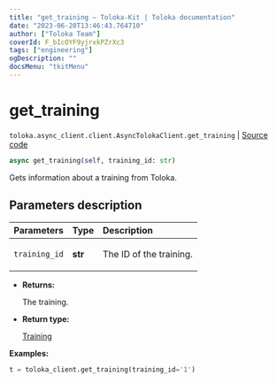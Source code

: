 ```yaml
---
title: "get_training — Toloka-Kit | Toloka documentation"
date: "2023-06-20T13:46:43.764710"
author: ["Toloka Team"]
coverId: F_bIcOYF9yjrxkPZrXc3
tags: ["engineering"]
ogDescription: ""
docsMenu: "tkitMenu"
---
```


# get_training

`toloka.async_client.client.AsyncTolokaClient.get_training` | [Source code](https://github.com/Toloka/toloka-kit/blob/v1.2.0/src/async_client/client.py#L0)

```python
async get_training(self, training_id: str)
```

Gets information about a training from Toloka.

## Parameters description

| Parameters | Type | Description |
| :----------| :----| :-----------|
`training_id`|**str**|<p>The ID of the training.</p>

* **Returns:**

  The training.

* **Return type:**

  [Training](/docs/toloka-kit/reference/toloka.client.training.Training)

**Examples:**

```python
t = toloka_client.get_training(training_id='1')
```